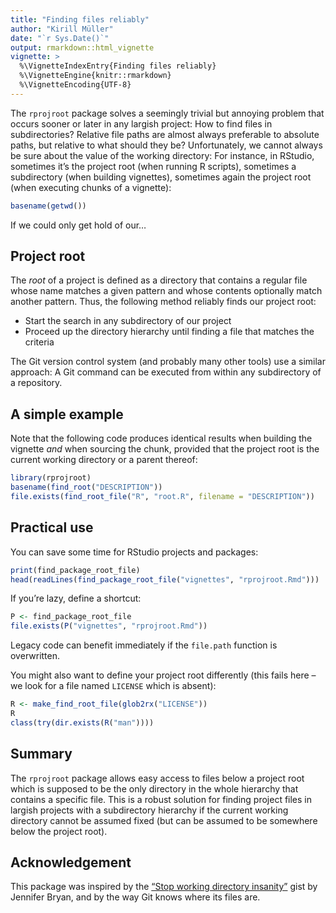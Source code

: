 ```yaml
---
title: "Finding files reliably"
author: "Kirill Müller"
date: "`r Sys.Date()`"
output: rmarkdown::html_vignette
vignette: >
  %\VignetteIndexEntry{Finding files reliably}
  %\VignetteEngine{knitr::rmarkdown}
  %\VignetteEncoding{UTF-8}
---
```


The `rprojroot` package solves a seemingly trivial but annoying problem
that occurs sooner or later
in any largish project:
How to find files in subdirectories?
Relative file paths are almost always preferable to absolute paths,
but relative to what should they be?
Unfortunately, we cannot always be sure about the value of the working directory:
For instance, in RStudio,
sometimes it's the project root (when running R scripts),
sometimes a subdirectory (when building vignettes),
sometimes again the project root (when executing chunks of a vignette):

```r
basename(getwd())
```

If we could only get hold of our...


## Project root

The *root* of a project is defined as a directory that contains a regular file
whose name matches a given pattern and whose contents optionally match
another pattern.
Thus, the following method reliably finds our project root:

- Start the search in any subdirectory of our project
- Proceed up the directory hierarchy until finding a file that matches
the criteria

The Git version control system (and probably many other tools) use a similar
approach: A Git command can be executed from within any subdirectory of a
repository.


## A simple example

Note that the following code produces identical results when building the
vignette *and* when sourcing the chunk, provided that the project root is the current working directory or a parent thereof:

```r
library(rprojroot)
basename(find_root("DESCRIPTION"))
file.exists(find_root_file("R", "root.R", filename = "DESCRIPTION"))
```


## Practical use

You can save some time for RStudio projects and packages:

```r
print(find_package_root_file)
head(readLines(find_package_root_file("vignettes", "rprojroot.Rmd")))
```

If you're lazy, define a shortcut:

```r
P <- find_package_root_file
file.exists(P("vignettes", "rprojroot.Rmd"))
```

Legacy code can benefit immediately if the `file.path` function is overwritten.

You might also want to define your project root differently
(this fails here -- we look for a file named `LICENSE` which is absent):

```r
R <- make_find_root_file(glob2rx("LICENSE"))
R
class(try(dir.exists(R("man"))))
```


## Summary

The `rprojroot` package allows easy access to files below a project root
which is supposed to be the only directory in the whole hierarchy that contains
a specific file.
This is a robust solution for finding project files in largish projects
with a subdirectory hierarchy if the current working directory cannot be assumed
fixed (but can be assumed to be somewhere below the project root).


## Acknowledgement

This package was inspired by the
["Stop working directory insanity"](https://gist.github.com/jennybc/362f52446fe1ebc4c49f)
gist by Jennifer Bryan, and by the way Git knows where its files are.
